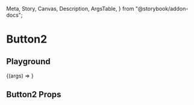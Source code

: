  Meta,
  Story,
  Canvas,
  Description,
  ArgsTable,
} from "@storybook/addon-docs";

<Meta title="Button2" component={Button2} />

# Button2

<Description />

## Playground

<Canvas>
  <Story name="Button2">{(args) => <Button2 {...args} />}</Story>
</Canvas>

## Button2 Props

<ArgsTable story="Button2" />
